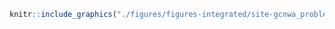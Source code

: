 <!-- #### Sites d’intérêt - GCNWA - Problèmes liés au territoire {-} -->


<!-- -------------------------------------------------- -->

```r
knitr::include_graphics("./figures/figures-integrated/site-gcnwa_problemes_territoire.png")
```

<br>
